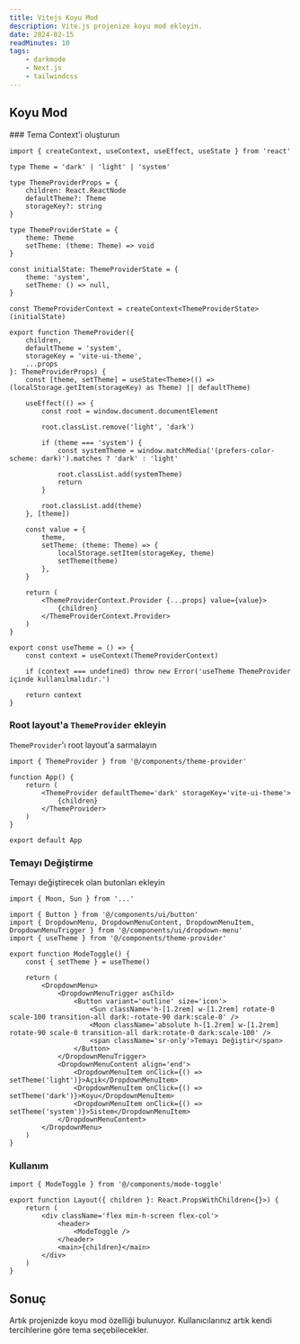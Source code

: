 ```yaml
---
title: Vitejs Koyu Mod
description: Vite.js projenize koyu mod ekleyin.
date: 2024-02-15
readMinutes: 10
tags:
    - darkmode
    - Next.js
    - tailwindcss
---
```


## Koyu Mod

<Steps>
### Tema Context'i oluşturun

```tsx title="components/theme-provider.tsx"
import { createContext, useContext, useEffect, useState } from 'react'

type Theme = 'dark' | 'light' | 'system'

type ThemeProviderProps = {
    children: React.ReactNode
    defaultTheme?: Theme
    storageKey?: string
}

type ThemeProviderState = {
    theme: Theme
    setTheme: (theme: Theme) => void
}

const initialState: ThemeProviderState = {
    theme: 'system',
    setTheme: () => null,
}

const ThemeProviderContext = createContext<ThemeProviderState>(initialState)

export function ThemeProvider({
    children,
    defaultTheme = 'system',
    storageKey = 'vite-ui-theme',
    ...props
}: ThemeProviderProps) {
    const [theme, setTheme] = useState<Theme>(() => (localStorage.getItem(storageKey) as Theme) || defaultTheme)

    useEffect(() => {
        const root = window.document.documentElement

        root.classList.remove('light', 'dark')

        if (theme === 'system') {
            const systemTheme = window.matchMedia('(prefers-color-scheme: dark)').matches ? 'dark' : 'light'

            root.classList.add(systemTheme)
            return
        }

        root.classList.add(theme)
    }, [theme])

    const value = {
        theme,
        setTheme: (theme: Theme) => {
            localStorage.setItem(storageKey, theme)
            setTheme(theme)
        },
    }

    return (
        <ThemeProviderContext.Provider {...props} value={value}>
            {children}
        </ThemeProviderContext.Provider>
    )
}

export const useTheme = () => {
    const context = useContext(ThemeProviderContext)

    if (context === undefined) throw new Error('useTheme ThemeProvider içinde kullanılmalıdır.')

    return context
}
```

### Root layout'a `ThemeProvider` ekleyin

`ThemeProvider`'ı root layout'a sarmalayın

```tsx {1,5-7} title="App.tsx"
import { ThemeProvider } from '@/components/theme-provider'

function App() {
    return (
        <ThemeProvider defaultTheme='dark' storageKey='vite-ui-theme'>
            {children}
        </ThemeProvider>
    )
}

export default App
```

### Temayı Değiştirme

Temayı değiştirecek olan butonları ekleyin

```tsx title="components/mode-toggle.tsx"
import { Moon, Sun } from '...'

import { Button } from '@/components/ui/button'
import { DropdownMenu, DropdownMenuContent, DropdownMenuItem, DropdownMenuTrigger } from '@/components/ui/dropdown-menu'
import { useTheme } from '@/components/theme-provider'

export function ModeToggle() {
    const { setTheme } = useTheme()

    return (
        <DropdownMenu>
            <DropdownMenuTrigger asChild>
                <Button variant='outline' size='icon'>
                    <Sun className='h-[1.2rem] w-[1.2rem] rotate-0 scale-100 transition-all dark:-rotate-90 dark:scale-0' />
                    <Moon className='absolute h-[1.2rem] w-[1.2rem] rotate-90 scale-0 transition-all dark:rotate-0 dark:scale-100' />
                    <span className='sr-only'>Temayı Değiştir</span>
                </Button>
            </DropdownMenuTrigger>
            <DropdownMenuContent align='end'>
                <DropdownMenuItem onClick={() => setTheme('light')}>Açık</DropdownMenuItem>
                <DropdownMenuItem onClick={() => setTheme('dark')}>Koyu</DropdownMenuItem>
                <DropdownMenuItem onClick={() => setTheme('system')}>Sistem</DropdownMenuItem>
            </DropdownMenuContent>
        </DropdownMenu>
    )
}
```

### Kullanım

```tsx title="components/layout.tsx"
import { ModeToggle } from '@/components/mode-toggle'

export function Layout({ children }: React.PropsWithChildren<{}>) {
    return (
        <div className='flex min-h-screen flex-col'>
            <header>
                <ModeToggle />
            </header>
            <main>{children}</main>
        </div>
    )
}
```

</Steps>

## Sonuç

Artık projenizde koyu mod özelliği bulunuyor. Kullanıcılarınız artık kendi tercihlerine göre tema seçebilecekler.
